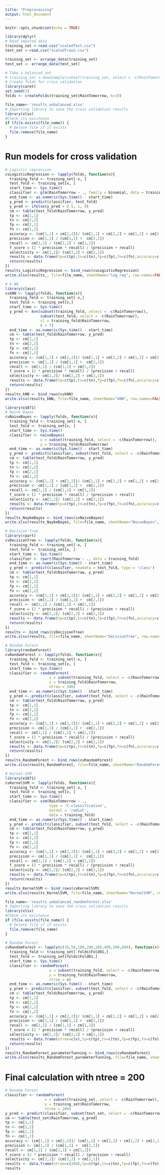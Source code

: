 ```yaml
---
title: "Preprocessing"
output: html_document
---
```


```r
knitr::opts_chunk$set(echo = TRUE)
```


```r
library(dplyr)
# Read imputed data
training_set <-read.csv("scaledTest.csv")
test_set <-read.csv("scaledTrain.csv")

training_set <- arrange_data(training_set)
test_set <- arrange_data(test_set)

# Take a balanced set
# training_set <-downSample(subset(training_set, select = -c(RainTomorrow)),training_set$RainTomorrow,list=FALSE,yname="RainTomorrow")
# Create folds for cross validation
library(caret)
set.seed(1)
folds <- createFolds(training_set$RainTomorrow, k=10)
```

```r
file_name<-'results_unbalanced.xlsx'
# Importing library to save the cross validation results
library(xlsx)
#Check its existence
if (file.exists(file_name)) {
  # Delete file if it exists
  file.remove(file_name)
}
```

# Run models for cross validation
```r
# Logistic regression
cvLogisticRegression <- lapply(folds, function(x){
  training_fold <- training_set[-x, ]
  test_fold <- training_set[x, ]
  start_time <- Sys.time()
  classifier <- glm(RainTomorrow ~ ., family = binomial, data = training_fold)
  end_time <- as.numeric(Sys.time() - start_time)
  y_pred <- predict(classifier, test_fold)
  y_pred <- ifelse(y_pred > 0.5, 1, 0)
  cm <- table(test_fold$RainTomorrow, y_pred)
  tp <- cm[1,1]
  tn <- cm[2,2]
  fp <- cm[2,1]
  fn <- cm[1,2]
  accuracy <- (cm[1,1] + cm[2,2])/ (cm[1,1] + cm[2,2] + cm[1,2] + cm[2,1])
  precision <- cm[1,1] / (cm[1,1] +  cm[2,1])
  recall <- cm[1,1] / (cm[1,1] + cm[1,2])
  f_score = (2 * precision * recall) / (precision + recall)
  selectivity <- cm[2,2]/ (cm[2,2] + cm[2,1])
  results <- data.frame(tp=c(tp),tn=c(tn),fp=c(fp),fn=c(fn),accuracy=c(accuracy),precision=c(precision),recall=c(recall),f_score=c(f_score),selectivity=c(selectivity),time=c(end_time))
  return(results)
})
results_LogisticRegression <- bind_rows(cvLogisticRegression)
write.xlsx(results_, file=file_name, sheetName="log_reg", row.names=FALSE)
```

```r
# k-NN
library(class)
cvkNN <- lapply(folds, function(x){
  training_fold <- training_set[-x,]
  test_fold <- training_set[x,]
  start_time <- Sys.time()
  y_pred <- knn(subset(training_fold, select = -c(RainTomorrow)),
                subset(test_fold, select = -c(RainTomorrow)),
                cl = training_fold$RainTomorrow, 
                k = 7)
  end_time <- as.numeric(Sys.time() - start_time)
  cm <- table(test_fold$RainTomorrow, y_pred)
  tp <- cm[1,1]
  tn <- cm[2,2]
  fp <- cm[2,1]
  fn <- cm[1,2]
  accuracy <- (cm[1,1] + cm[2,2])/ (cm[1,1] + cm[2,2] + cm[1,2] + cm[2,1])
  precision <- cm[1,1] / (cm[1,1] +  cm[2,1])
  recall <- cm[1,1] / (cm[1,1] + cm[1,2])
  f_score = (2 * precision * recall) / (precision + recall)
  selectivity <- cm[2,2]/ (cm[2,2] + cm[2,1])
  results <- data.frame(tp=c(tp),tn=c(tn),fp=c(fp),fn=c(fn),accuracy=c(accuracy),precision=c(precision),recall=c(recall),f_score=c(f_score),selectivity=c(selectivity),time=c(end_time))
  return(results)
})
results_kNN <- bind_rows(cvkNN)
write.xlsx(results_kNN, file=file_name, sheetName="kNN", row.names=FALSE, append=TRUE)
```


```r
library(e1071)
# Naive Bayes
cvNaiveBayes <- lapply(folds, function(x){
  training_fold <- training_set[-x, ]
  test_fold <- training_set[x, ]
  start_time <- Sys.time()
  classifier <- naiveBayes( 
                x = subset(training_fold, select = -c(RainTomorrow)),
                y = training_fold$RainTomorrow)
  end_time <- as.numeric(Sys.time() - start_time)
  y_pred <- predict(classifier, subset(test_fold, select = -c(RainTomorrow)))
  cm <- table(test_fold$RainTomorrow, y_pred)
  tp <- cm[1,1]
  tn <- cm[2,2]
  fp <- cm[2,1]
  fn <- cm[1,2]
  accuracy <- (cm[1,1] + cm[2,2])/ (cm[1,1] + cm[2,2] + cm[1,2] + cm[2,1])
  precision <- cm[1,1] / (cm[1,1] +  cm[2,1])
  recall <- cm[1,1] / (cm[1,1] + cm[1,2])
  f_score = (2 * precision * recall) / (precision + recall)
  selectivity <- cm[2,2]/ (cm[2,2] + cm[2,1])
  results <- data.frame(tp=c(tp),tn=c(tn),fp=c(fp),fn=c(fn),accuracy=c(accuracy),precision=c(precision),recall=c(recall),f_score=c(f_score),selectivity=c(selectivity),time=c(end_time))
  return(results)
})
results_NaybeBayes <- bind_rows(cvNaiveBayes)
write.xlsx(results_NaybeBayes, file=file_name, sheetName="NaiveBayes", row.names=FALSE, append=TRUE)
```

```r
# Decision Tree
library(rpart)
cvDecisionTree <- lapply(folds, function(x){
  training_fold <- training_set[-x, ]
  test_fold <- training_set[x, ]
  start_time <- Sys.time()
  classifier <- rpart(RainTomorrow ~ ., data = training_fold)
  end_time <- as.numeric(Sys.time() - start_time)
  y_pred <- predict(classifier, newdata = test_fold, type = 'class')
  cm <- table(test_fold$RainTomorrow, y_pred)
  tp <- cm[1,1]
  tn <- cm[2,2]
  fp <- cm[2,1]
  fn <- cm[1,2]
  accuracy <- (cm[1,1] + cm[2,2])/ (cm[1,1] + cm[2,2] + cm[1,2] + cm[2,1])
  precision <- cm[1,1] / (cm[1,1] +  cm[2,1])
  recall <- cm[1,1] / (cm[1,1] + cm[1,2])
  f_score = (2 * precision * recall) / (precision + recall)
  selectivity <- cm[2,2]/ (cm[2,2] + cm[2,1])
  results <- data.frame(tp=c(tp),tn=c(tn),fp=c(fp),fn=c(fn),accuracy=c(accuracy),precision=c(precision),recall=c(recall),f_score=c(f_score),selectivity=c(selectivity),time=c(end_time))
  return(results)
})
results <- bind_rows(cvDecisionTree)
write.xlsx(results, file=file_name, sheetName="DecisionTree", row.names=FALSE, append=TRUE)
```

```r
# Random Forest
library(randomForest)
cvRandomForest <- lapply(folds, function(x){
  training_fold <- training_set[-x, ]
  test_fold <- training_set[x, ]
  start_time <- Sys.time()
  classifier <- randomForest( 
                    x = subset(training_fold, select = -c(RainTomorrow)),
                    y = training_fold$RainTomorrow,
                    ntree = 300)
  end_time <- as.numeric(Sys.time() - start_time)
  y_pred <- predict(classifier, subset(test_fold, select = -c(RainTomorrow)))
  cm <- table(test_fold$RainTomorrow, y_pred)
  tp <- cm[1,1]
  tn <- cm[2,2]
  fp <- cm[2,1]
  fn <- cm[1,2]
  accuracy <- (cm[1,1] + cm[2,2])/ (cm[1,1] + cm[2,2] + cm[1,2] + cm[2,1])
  precision <- cm[1,1] / (cm[1,1] +  cm[2,1])
  recall <- cm[1,1] / (cm[1,1] + cm[1,2])
  f_score = (2 * precision * recall) / (precision + recall)
  selectivity <- cm[2,2]/ (cm[2,2] + cm[2,1])
  results <- data.frame(tp=c(tp),tn=c(tn),fp=c(fp),fn=c(fn),accuracy=c(accuracy),precision=c(precision),recall=c(recall),f_score=c(f_score),selectivity=c(selectivity),time=c(end_time))
  return(results)
})
results_RandomForest <- bind_rows(cvRandomForest)
write.xlsx(results_RandomForest, file=file_name, sheetName="RandomForest", row.names=FALSE, append=TRUE)
```

```r
# Kernel-SVM
library(e1071)
cvKernelSVM <- lapply(folds, function(x){
  training_fold <- training_set[-x, ]
  test_fold <- training_set[x, ]
  start_time <- Sys.time()
  classifier <- svm(RainTomorrow ~ ., 
                    type = 'C-classification', 
                    kernel = 'radial',
                    data = training_fold)
  end_time <- as.numeric(Sys.time() - start_time)
  y_pred <- predict(classifier, subset(test_fold, select = -c(RainTomorrow)))
  cm <- table(test_fold$RainTomorrow, y_pred)
  tp <- cm[1,1]
  tn <- cm[2,2]
  fp <- cm[2,1]
  fn <- cm[1,2]
  accuracy <- (cm[1,1] + cm[2,2])/ (cm[1,1] + cm[2,2] + cm[1,2] + cm[2,1])
  precision <- cm[1,1] / (cm[1,1] +  cm[2,1])
  recall <- cm[1,1] / (cm[1,1] + cm[1,2])
  f_score = (2 * precision * recall) / (precision + recall)
  selectivity <- cm[2,2]/ (cm[2,2] + cm[2,1])
  results <- data.frame(tp=c(tp),tn=c(tn),fp=c(fp),fn=c(fn),accuracy=c(accuracy),precision=c(precision),recall=c(recall),f_score=c(f_score),selectivity=c(selectivity),time=c(end_time))
  return(results)
})
results_KernelSVM <- bind_rows(cvKernelSVM)
write.xlsx(results_KernelSVM, file=file_name, sheetName="KernelSVM", row.names=FALSE, append=TRUE)
```

```r
file_name<-'results_unbalanced_randomforest.xlsx'
# Importing library to save the cross validation results
library(xlsx)
#Check its existence
if (file.exists(file_name)) {
  # Delete file if it exists
  file.remove(file_name)
}
```

```r
# Random Forest
cvRandomForest <- lapply(c(10,50,100,200,300,400,500,600), function(x){
  training_fold <- training_set[-folds$Fold01,]
  test_fold <- training_set[folds$Fold01,]
  start_time <- Sys.time()
  classifier <- randomForest( 
                    x = subset(training_fold, select = -c(RainTomorrow)),
                    y = training_fold$RainTomorrow,
                    ntree = x)
  end_time <- as.numeric(Sys.time() - start_time)
  y_pred <- predict(classifier, subset(test_fold, select = -c(RainTomorrow)))
  cm <- table(test_fold$RainTomorrow, y_pred)
  tp <- cm[1,1]
  tn <- cm[2,2]
  fp <- cm[2,1]
  fn <- cm[1,2]
  accuracy <- (cm[1,1] + cm[2,2])/ (cm[1,1] + cm[2,2] + cm[1,2] + cm[2,1])
  precision <- cm[1,1] / (cm[1,1] +  cm[2,1])
  recall <- cm[1,1] / (cm[1,1] + cm[1,2])
  f_score = (2 * precision * recall) / (precision + recall)
  selectivity <- cm[2,2]/ (cm[2,2] + cm[2,1])
  results <- data.frame(ntree=c(x),tp=c(tp),tn=c(tn),fp=c(fp),fn=c(fn),accuracy=c(accuracy),precision=c(precision),recall=c(recall),f_score=c(f_score),selectivity=c(selectivity),time=c(end_time))
  return(results)
})
results_RandomForest_parameterTunning <- bind_rows(cvRandomForest)
write.xlsx(results_RandomForest_parameterTunning, file=file_name, sheetName="RandomForest", row.names=FALSE, append=FALSE)
```

# Final calculation with ntree = 200
```r
# Random Forest
classifier <- randomForest( 
                  x = subset(training_set, select = -c(RainTomorrow)),
                  y = training_set$RainTomorrow,
                  ntree = 200)
y_pred <- predict(classifier, subset(test_set, select = -c(RainTomorrow)))
cm <- table(test_set$RainTomorrow, y_pred)
tp <- cm[1,1]
tn <- cm[2,2]
fp <- cm[2,1]
fn <- cm[1,2]
accuracy <- (cm[1,1] + cm[2,2])/ (cm[1,1] + cm[2,2] + cm[1,2] + cm[2,1])
precision <- cm[1,1] / (cm[1,1] +  cm[2,1])
recall <- cm[1,1] / (cm[1,1] + cm[1,2])
f_score = (2 * precision * recall) / (precision + recall)
selectivity <- cm[2,2]/ (cm[2,2] + cm[2,1])
results <- data.frame(ntree=c(200),tp=c(tp),tn=c(tn),fp=c(fp),fn=c(fn),accuracy=c(accuracy),precision=c(precision),recall=c(recall),f_score=c(f_score),selectivity=c(selectivity))
results
```


